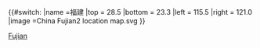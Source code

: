 {{#switch:{{{1}}}
|name =福建
|top = 28.5
|bottom = 23.3
|left = 115.5
|right = 121.0
|image  =China Fujian2 location map.svg
}}<noinclude>{{Location map/Info|Fujian}}
{{Documentation}}
[[Category:中国地理位置图模板|Fujian]]
</noinclude>